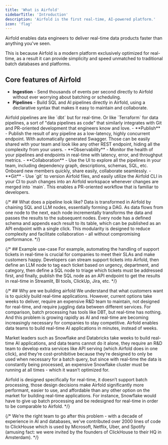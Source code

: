 ```yaml
---
title: 'What is Airfold'
sidebarTitle: 'Introduction'
description: 'Airfold is the first real-time, AI-powered platform.'
icon: 'flag'
---
```


Airfold enables data engineers to deliver real-time data products faster than anything you've seen.

This is because Airfold is a modern platform exclusively optimized for real-time,
as a result it can provide simplicity and speed unmatched to traditional batch databases and platforms.

## Core features of Airfold
- **Ingestion** - Send thousands of events per second directly to Airfold without ever worrying about batching or scheduling.
- **Pipelines** - Build SQL and AI pipelines directly in Airfold, using a declarative syntax that makes it easy to maintain and collaborate.
<Tip>
  Airfold pipelines are like `dbt` but for real-time. Or like `Terraform` for data pipelines,
  a sort of "data pipelines as code" that similarly integrates with Git and PR-oriented development that engineers know and love.
</Tip>
- **Publish** - Publish the result of any pipeline as a low-latency, highly concurrent endpoint. With automatically generated Swagger.
Those can be easily shared with your team and look like any other REST endpoint, hiding all the complexity from your users.
- **Observability** - Monitor the health of your pipelines and endpoints in real-time with latency, error, and throughput metrics.
- **Collaboration** - Use the UI to explore all the pipelines in your team, including dependency graph, descriptions, schemas, SQL, etc.
Onboard new members quickly, share easily, collaborate seamlessly.
- **Git** - Use `git` to version Airfold files, and easily utilize the Airfold CLI in your CI to
push changes into an Airfold workspace whenever changes are merged into `main`.
This enables a PR-oriented workflow that is familiar to developers.

{/* ## What does a pipeline look like?
Data is transformed in Airfold by chaining SQL and LLM nodes, essentially forming a DAG.
As data flows from one node to the next, each node incrementally transforms the data and passes the results to the subsequent nodes.
Every node has a defined schema and appends each result to its table, which can be published as an API endpoint with a single click.
This modularity is designed to reduce complexity and facilitate collaboration - all without compromising performance. */}

{/* ## Example use-case
For example, automating the handling of support tickets in real-time is crucial for companies to meet their SLAs and make customers happy.
Developers can stream support tickets into Airfold, then define an LLM node to tag each ticket based on urgency, department, and category,
then define a SQL node to triage which tickets must be addressed first,
and finally, publish the SQL node as an API endpoint to get the results in real-time in Streamlit, BI tools, ClickUp, Jira, etc. */}

{/* ## Why are we building airfold
We understand that what customers want is to quickly build real-time applications.
However, current options take weeks to deliver, require an expensive R&D team to maintain,
not designed for real-time, and require juggling data between different services.
For comparison, batch processing has tools like DBT, but real-time has nothing.
And this problem is growing rapidly as AI and real-time are becoming increasingly necessary for companies to stay competitive.
Airfold enables data teams to build real-time AI applications in minutes, instead of weeks.

Market leaders such as Snowflake and Databricks take weeks to build real-time AI applications,
and data teams cannot do it alone, they require an R&D team to develop extra services like API serving (which Airfold does in one click),
and they’re cost-prohibitive because they’re designed to only be used when necessary for a batch query,
but since with real-time the data is constantly being processed,
an expensive Snowflake cluster must be running at all times - which it wasn’t optimized for.

Airfold is designed specifically for real-time, it doesn’t support batch processing,
those design decisions make Airfold significantly more performant, easier to use,
and affordable than any other option on the market for building real-time applications.
For instance, Snowflake would have to give up batch processing and be redesigned for real-time in order to be comparable to Airfold. */}

{/* We’re the right team to go after this problem - with a decade of experience in AI and databases,
we've contributed over 2000 lines of code to ClickHouse which is used by Microsoft, Netflix, Uber, and Spotify
(amusing fact: we were invited by the founders of ClickHouse to their HQ in Amsterdam). */}
